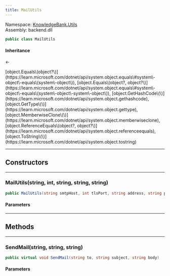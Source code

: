 ```yaml
---
title: MailUtils
---
```



Namespace: <a href='../Utils'>KnowledgeBank.Utils</a>  
Assembly: backend.dll  

```csharp
public class MailUtils
```

#### Inheritance

<a href='https://learn.microsoft.com/dotnet/api/system.object' target='_blank' className="no-underline text-inherit hover:text-inherit inline"><CSharpType type='object' /></a> ← <a href='' target='_self' className="no-underline text-inherit hover:text-inherit inline"><CSharpType type='MailUtils' /></a>



<CollapsibleInherited title='Show Inherited Members (7)'>
[object.Equals\(object?\)](https://learn.microsoft.com/dotnet/api/system.object.equals\#system\-object\-equals\(system\-object\)), 
[object.Equals\(object?, object?\)](https://learn.microsoft.com/dotnet/api/system.object.equals\#system\-object\-equals\(system\-object\-system\-object\)), 
[object.GetHashCode\(\)](https://learn.microsoft.com/dotnet/api/system.object.gethashcode), 
[object.GetType\(\)](https://learn.microsoft.com/dotnet/api/system.object.gettype), 
[object.MemberwiseClone\(\)](https://learn.microsoft.com/dotnet/api/system.object.memberwiseclone), 
[object.ReferenceEquals\(object?, object?\)](https://learn.microsoft.com/dotnet/api/system.object.referenceequals), 
[object.ToString\(\)](https://learn.microsoft.com/dotnet/api/system.object.tostring)
</CollapsibleInherited>

---
## Constructors

---
###  MailUtils\(string, int, string, string, string\)

```csharp
public MailUtils(string smtpHost, int tlsPort, string address, string password, string fromName)
```

<h4 className='mb-0 ml-1'>Parameters</h4>
<TypeTable types={[{"name":"smtpHost","type":"string","links":["https://learn.microsoft.com/dotnet/api/system.string"],"description":""},{"name":"tlsPort","type":"int","links":["https://learn.microsoft.com/dotnet/api/system.int32"],"description":""},{"name":"address","type":"string","links":["https://learn.microsoft.com/dotnet/api/system.string"],"description":""},{"name":"password","type":"string","links":["https://learn.microsoft.com/dotnet/api/system.string"],"description":""},{"name":"fromName","type":"string","links":["https://learn.microsoft.com/dotnet/api/system.string"],"description":""}]} />

---
## Methods

---
###  SendMail\(string, string, string\)

```csharp
public virtual void SendMail(string to, string subject, string body)
```

<h4 className='mb-0 ml-1'>Parameters</h4>
<TypeTable types={[{"name":"to","type":"string","links":["https://learn.microsoft.com/dotnet/api/system.string"],"description":""},{"name":"subject","type":"string","links":["https://learn.microsoft.com/dotnet/api/system.string"],"description":""},{"name":"body","type":"string","links":["https://learn.microsoft.com/dotnet/api/system.string"],"description":""}]} />
